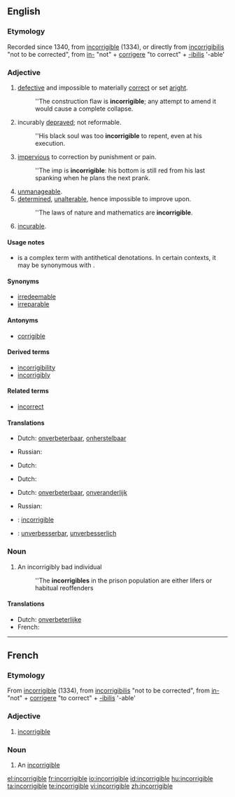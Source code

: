 ==English==

===Etymology===
Recorded since 1340, from {{etyl|fro}} [[incorrigible]] (1334), or directly from {{etyl|la}} [[incorrigibilis]] "not to be corrected", from [[in-]] "not" + [[corrigere]] "to correct" + [[-ibilis]] '-able'

===Adjective===
{{en-adj|-}}

# [[defective]] and impossible to materially [[correct]] or set [[aright]].
#:''The construction flaw is '''incorrigible'''; any attempt to amend it would cause a complete collapse.
# incurably [[depraved]]; not reformable.
#:''His black soul was too '''incorrigible''' to repent, even at his execution.
# [[impervious]] to correction by punishment or pain.
#:''The imp is '''incorrigible''': his bottom is still red from his last spanking when he plans the next prank.
# [[unmanageable]].
# [[determined]], [[unalterable]], hence impossible to improve upon.
#:''The laws of nature and mathematics are '''incorrigible'''.
# {{Archaic}} [[incurable]].

====Usage notes====
* {{sense|Impossible to correct or set aright}} {{term|incorrigible|Incorrigible}} is a complex term with antithetical denotations. In certain contexts, it may be synonymous with {{term|impeccable}}.

{{rfquote}}

====Synonyms====
* [[irredeemable]]
* [[irreparable]]

====Antonyms====
* [[corrigible]]

====Derived terms====
* [[incorrigibility]]
* [[incorrigibly]]

====Related terms====
* [[incorrect]]

====Translations====
{{trans-top|defective and materially impossible to correct or set aright}}
* Dutch: [[onverbeterbaar]], [[onherstelbaar]]
{{trans-mid}}
* Russian: {{t|ru|неисправимый}}
{{trans-bottom}}

{{trans-top|incurably depraved}}
* Dutch: {{t-|nl|onverbeterlijk}}
{{trans-mid}}
{{trans-bottom}}

{{trans-top|impervious to correction by punishment or pain}}
* Dutch: {{t-|nl|onverbeterlijk}}
{{trans-mid}}
{{trans-bottom}}

{{trans-see|unmanageable}}

{{trans-top|determined, unalterable}}
* Dutch: [[onverbeterbaar]], [[onveranderlijk]]
{{trans-mid}}
{{trans-bottom}}

{{trans-top|incurable}}
* Russian: {{t+|ru|безнадёжный}}
{{trans-mid}}
{{trans-bottom}}

{{checktrans-top}}
* {{ttbc|French}}: [[#French|incorrigible]]
* {{ttbc|German}}: [[unverbesserbar]], [[unverbesserlich]]
{{checktrans-bottom}}

===Noun===
{{en-noun}}

# An incorrigibly bad individual
#: ''The '''incorrigibles''' in the prison population are either lifers or habitual reoffenders

====Translations====
* Dutch: [[onverbeterlijke]] {{m}}
* French: {{t+|fr|incorrigible|m}}

----

==French==

===Etymology===
From {{etyl|fro}} [[incorrigible]] (1334), from {{etyl|la}} [[incorrigibilis]] "not to be corrected", from [[in-]] "not" + [[corrigere]] "to correct" + [[-ibilis]] '-able'

===Adjective===
{{fr-adj-mf}}

# [[#English|incorrigible]]

===Noun===
{{fr-noun|m}}

# An [[#English#noun|incorrigible]]

[[el:incorrigible]]
[[fr:incorrigible]]
[[io:incorrigible]]
[[id:incorrigible]]
[[hu:incorrigible]]
[[ta:incorrigible]]
[[te:incorrigible]]
[[vi:incorrigible]]
[[zh:incorrigible]]